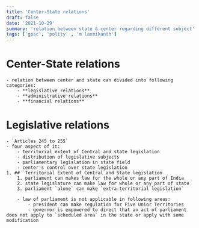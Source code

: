 ```yaml
---
title: 'Center-State relations'
draft: false 
date: '2021-10-29'
summary: 'relation between state & center regarding different subject'
tags: ['gpsc', 'polity' , 'm laxmikanth']
---
```


# Center-State relations
    - relation between center and state can divided into following categories:
        - **legislative relations**
        - **administrative relations**
        - **financial relations**
# **Legislative relations**
    - `Articles 245 to 255`
    - four aspect of it:
        - territorial extent of Central and state legislation
        - distribution of legislative subjects
        - parliamentary legislation in state field
        - center's control over state legislation
    1. ## `Territorial Extent of Central and State legislation
        1. parliament can makes law for the whole or any part of India
        2. state legislature can make law for whole or any part of state
        3. parliament `alone` can make `extra-territorial legislation`

        - law of parliament is not applicable in following areas:
            - president can make regulation for Five Unior Territories
            - governor is empowered to direct that an act of parliament does not apply to `scheduled area` in the state or apply with some modification
            
